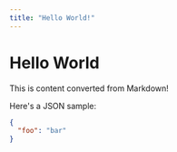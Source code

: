 ```yaml
---
title: "Hello World!"
---
```


# Hello World

This is content converted from Markdown!

Here's a JSON sample:

```json
{
  "foo": "bar"
}
```
